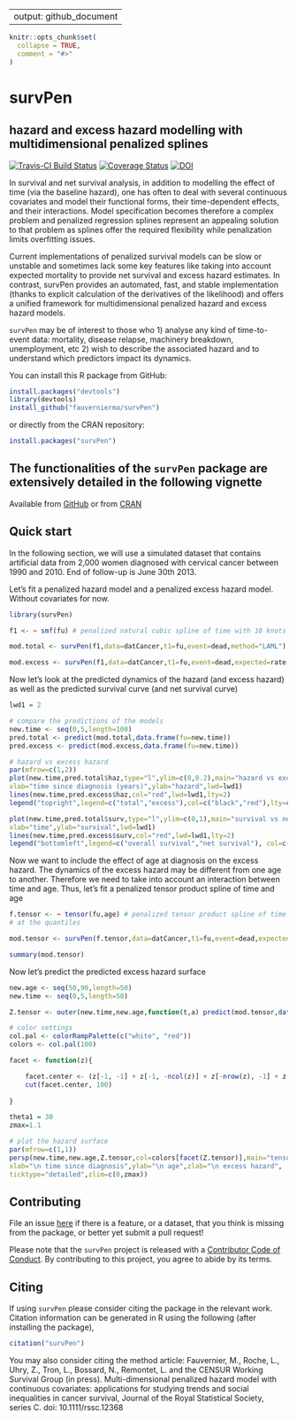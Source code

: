 

---
output: github_document
---

```r
knitr::opts_chunk$set(
  collapse = TRUE,
  comment = "#>"
)
```


# survPen
## hazard and excess hazard modelling with multidimensional penalized splines
[![Travis-CI Build Status](https://travis-ci.org/fauvernierma/survPen.svg?branch=master)](https://travis-ci.org/fauvernierma/survPen)
[![Coverage Status](https://img.shields.io/codecov/c/github/fauvernierma/survPen/master.svg)](https://codecov.io/github/fauvernierma/survPen?branch=master)
[![DOI](https://zenodo.org/badge/181266005.svg)](https://zenodo.org/badge/latestdoi/181266005)


In survival and net survival analysis, in addition to modelling the effect of time (via the baseline hazard), 
one has often to deal with several continuous covariates and model their functional forms, their time-dependent 
effects, and their interactions. Model specification becomes therefore a complex problem and penalized regression 
splines represent an appealing solution to that problem as splines offer the required 
flexibility while penalization limits overfitting issues. 

Current implementations of penalized survival models can be slow or unstable and sometimes lack some key features 
like taking into account expected mortality to provide net survival and excess hazard estimates. In contrast, 
survPen provides an automated, fast, and stable implementation 
(thanks to explicit calculation of the derivatives of the likelihood) and offers a unified framework for 
multidimensional penalized hazard and excess hazard models.

`survPen` may be of interest to those who 1) analyse any kind of time-to-event data: mortality, disease relapse, 
machinery breakdown, unemployment, etc 2) wish to describe the associated hazard and to understand which predictors 
impact its dynamics.


You can install this R package from GitHub:

```r
install.packages("devtools")
library(devtools)
install_github("fauvernierma/survPen")
```

or directly from the CRAN repository:

```r
install.packages("survPen")
```


## The functionalities of the `survPen` package are extensively detailed in the following vignette
Available from
[GitHub](https://htmlpreview.github.io/?https://github.com/fauvernierma/survPen/blob/master/inst/doc/survival_analysis_with_survPen.html)
or from [CRAN](https://cran.r-project.org/web/packages/survPen/vignettes/survival_analysis_with_survPen.html)


## Quick start

In the following section, we will use a simulated dataset that contains artificial data from 2,000 women 
diagnosed with cervical cancer between 1990 and 2010. End of follow-up is June 30th 2013.

Let's fit a penalized hazard model and a penalized excess hazard model. Without covariates for now.
```r
library(survPen)

f1 <- ~ smf(fu) # penalized natural cubic spline of time with 10 knots placed at the quantiles

mod.total <- survPen(f1,data=datCancer,t1=fu,event=dead,method="LAML")

mod.excess <- survPen(f1,data=datCancer,t1=fu,event=dead,expected=rate,method="LAML")
```

Now let's look at the predicted dynamics of the hazard (and excess hazard) as well as the predicted 
survival curve (and net survival curve)

```r
lwd1 = 2

# compare the predictions of the models
new.time <- seq(0,5,length=100)
pred.total <- predict(mod.total,data.frame(fu=new.time))
pred.excess <- predict(mod.excess,data.frame(fu=new.time))

# hazard vs excess hazard
par(mfrow=c(1,2))
plot(new.time,pred.total$haz,type="l",ylim=c(0,0.2),main="hazard vs excess hazard",
xlab="time since diagnosis (years)",ylab="hazard",lwd=lwd1)
lines(new.time,pred.excess$haz,col="red",lwd=lwd1,lty=2)
legend("topright",legend=c("total","excess"),col=c("black","red"),lty=c(1,2), lwd=rep(lwd1,2))

plot(new.time,pred.total$surv,type="l",ylim=c(0,1),main="survival vs net survival",
xlab="time",ylab="survival",lwd=lwd1)
lines(new.time,pred.excess$surv,col="red",lwd=lwd1,lty=2)
legend("bottomleft",legend=c("overall survival","net survival"), col=c("black","red"), lty=c(1,2), lwd=rep(lwd1,2)) 

```

Now we want to include the effect of age at diagnosis on the excess hazard. The dynamics of the excess hazard 
may be different from one age to another. Therefore we need to take into account an interaction between time and age.
Thus, let's fit a penalized tensor product spline of time and age 

```r
f.tensor <- ~ tensor(fu,age) # penalized tensor product spline of time and age with 5*5 = 25 knots placed 
# at the quantiles

mod.tensor <- survPen(f.tensor,data=datCancer,t1=fu,event=dead,expected=rate)

summary(mod.tensor)
```

Now let's predict the predicted excess hazard surface


```r
new.age <- seq(50,90,length=50)
new.time <- seq(0,5,length=50)

Z.tensor <- outer(new.time,new.age,function(t,a) predict(mod.tensor,data.frame(fu=t,age=a))$haz)

# color settings
col.pal <- colorRampPalette(c("white", "red"))
colors <- col.pal(100)

facet <- function(z){

    facet.center <- (z[-1, -1] + z[-1, -ncol(z)] + z[-nrow(z), -1] + z[-nrow(z), -ncol(z)])/4
    cut(facet.center, 100)
    
}

theta1 = 30
zmax=1.1

# plot the hazard surface
par(mfrow=c(1,1))
persp(new.time,new.age,Z.tensor,col=colors[facet(Z.tensor)],main="tensor",theta=theta1,
xlab="\n time since diagnosis",ylab="\n age",zlab="\n excess hazard",
ticktype="detailed",zlim=c(0,zmax))
```


## Contributing

File an issue [here](https://github.com/fauvernierma/survPen/issues) if there is a feature, or a dataset, that you think is missing from the package, or better yet submit a pull request!

Please note that the `survPen` project is released with a [Contributor Code of Conduct](.github/CODE_OF_CONDUCT.md). By contributing to this project, you agree to abide by its terms.

## Citing 

If using `survPen` please consider citing the package in the relevant work. Citation information can be generated in R using the following (after installing the package),

```r
citation("survPen")
```

You may also consider citing the method article:
Fauvernier, M., Roche, L., Uhry, Z., Tron, L., Bossard, N., Remontet, L. and the CENSUR Working Survival Group (in press). Multi-dimensional penalized hazard model with continuous covariates: applications for studying trends and social inequalities in cancer survival, 
Journal of the Royal Statistical Society, series C. doi: 10.1111/rssc.12368












